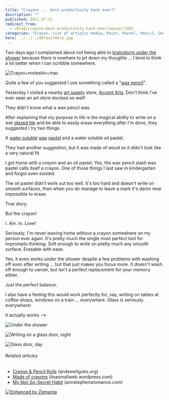 ```yaml
---
title: "Crayons ... best productivity hack ever?"
description: ""
published: 2011-07-21
redirect_from:
  - /blog/crayons-best-productivity-hack-ever/swizec/1982
categories: "Crayon, List of artistic media, Paint, Pastel, Pencil, Uncategorized, Visual Arts, Wax"
hero: ../../../defaultHero.jpg
---
```


Two days ago I complained about not being able to [brainstorm under the shower](http://swizec.com/blog/i-learned-two-things-today/swizec/1956 "I learned two things today") because there is nowhere to jot down my thoughts ... I tend to think a lot better when I can scribble somewhere.

![](http://swizec.com/blog/wp-content/uploads/2011/07/IJWfg-300x300.jpg "Crayon+moleskin+mac")

Quite a few of you suggested I use something called a "[wax pencil](http://en.wikipedia.org/wiki/Grease_pencil "Grease pencil")".

Yesterday I visited a nearby [art supply](http://en.wikipedia.org/wiki/List_of_artistic_media "List of artistic media") store, [Accent Arts](http://maps.google.com/maps/place?q=Accent+Arts,+South+California+Avenue,+Palo+Alto,+CA&hl=en&cid=5872990577141797841). Don't think I've ever seen an art store stocked so well!

They didn't know what a wax pencil was.

After explaining that my purpose in life is the magical ability to write on a wet [glazed tile](http://en.wikipedia.org/wiki/Glazed_tile "Glazed tile") and be able to easily erase everything after I'm done, they suggested I try two things.

A [water soluble](http://en.wikipedia.org/wiki/Solubility "Solubility") [wax](http://en.wikipedia.org/wiki/Wax "Wax") [pastel](http://en.wikipedia.org/wiki/Pastel "Pastel") and a water soluble oil pastel.

They had another suggestion, but it was made of wood so it didn't look like a very natural fit.

I got home with a _crayon_ and an oil pastel. Yes, the wax pencil slash wax pastel calls itself a crayon. One of those things I last saw in kindergarten and forgot even existed.

The oil pastel didn't work out too well. It's too hard and doesn't write on smooth surfaces, then when you do manage to leave a mark it's damn near impossible to erase.

True story.

But the crayon!

I. Am. In. Love!

Seriously, I'm never leaving home without a crayon somewhere on my person ever again. It's pretty much the single most perfect tool for impromptu thinking. Soft enough to write on pretty much any smooth surface. Erasable with ease.

Yes, it even works under the shower despite a few problems with washing off soon after writing ... but that just makes you focus more. It doesn't wash off enough to vanish, but isn't a perfect replacement for your memory either.

Just the perfect balance.

I also have a feeling this would work perfectly for, say, writing on tables at coffee shops, windows on a train ... everywhere. Glass is seriously everywhere!

It actually works -->

![](http://swizec.com/blog/wp-content/uploads/2011/07/11f3ebb3ac804d4182fc72487e333a56_7.jpeg "Under the shower")

![](http://swizec.com/blog/wp-content/uploads/2011/07/16c0f3efb66f42f8972bdecd18a37c07_7.jpeg "Writing on a glass door, night")

![](http://swizec.com/blog/wp-content/uploads/2011/07/009d0c8621ad402fb7a5c1ea3efc429d_7.jpeg "Glass door, day")

###### Related articles

- [Crayon & Pencil Rolls](http://andsewitgoes.org/2011/06/29/crayon-pencil-rolls/) (andsewitgoes.org)
- [Made of crayons](http://itsasmallweb.wordpress.com/2011/06/20/made-of-crayons/) (itsasmallweb.wordpress.com)
- [My Not-So-Secret Habit](http://annstephensromance.com/2011/07/19/my-not-so-secret-habit/) (annstephensromance.com)

[![Enhanced by Zemanta](http://img.zemanta.com/zemified_e.png?x-id=5cd4c539-e71b-484d-b088-58ecb0a46622)](http://www.zemanta.com/ "Enhanced by Zemanta")
